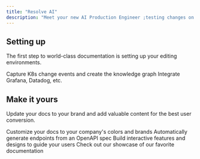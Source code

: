 ```yaml
---
title: "Resolve AI"
description: "Meet your new AI Production Engineer ;testing changes on 11/30"
---
```


## Setting up

The first step to world-class documentation is setting up your editing environments.

<CardGroup cols={2}>
  <Card title="Deploy the Resolve satellite" icon="container-storage" color="#222222" href="/satellite-installation">
    Capture K8s change events and create the knowledge graph
  </Card>

  <Card title="Add your Observability Tool" icon="image" href="/getting-started/o11y-tool">
    Integrate Grafana, Datadog, etc.
  </Card>
</CardGroup>

## Make it yours

Update your docs to your brand and add valuable content for the best user conversion.

<CardGroup cols={2}>
  <Card title="Customize Style" icon="palette" href="https://mintlify.com/docs/settings/global">
    Customize your docs to your company's colors and brands
  </Card>

  <Card title="Reference APIs" icon="code" href="https://mintlify.com/docs/api-playground/openapi">
    Automatically generate endpoints from an OpenAPI spec
  </Card>

  <Card title="Add Components" icon="screwdriver-wrench" href="https://mintlify.com/docs/components/accordion">
    Build interactive features and designs to guide your users
  </Card>

  <Card title="Get Inspiration" icon="stars" href="https://mintlify.com/customers">
    Check out our showcase of our favorite documentation
  </Card>
</CardGroup>